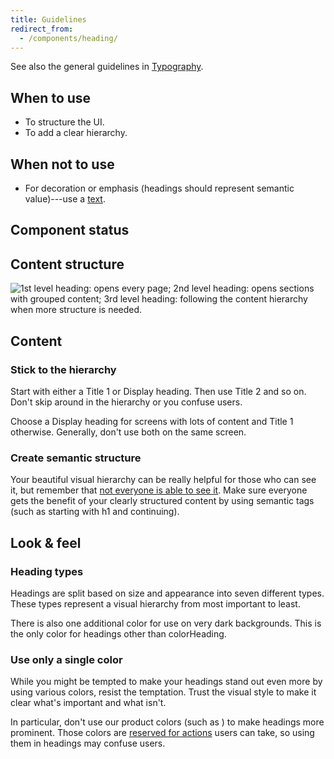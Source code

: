 ```yaml
---
title: Guidelines
redirect_from:
  - /components/heading/
---
```


<ReactExample exampleId="Heading-default" />

See also the general guidelines in [Typography](/foundation/typography/).

## When to use

- To structure the UI.
- To add a clear hierarchy.

## When not to use

- For decoration or emphasis (headings should represent semantic value)---use a [text](/components/text/text/).

## Component status

<ComponentStatus component="Heading" />

## Content structure

![1st level heading: opens every page; 2nd level heading: opens sections with grouped content; 3rd level heading: following the content hierarchy when more structure is needed.](fileId:4QJZqvBvRrLu6t9mwObCkA;nodeId:0%3A237)

## Content

### Stick to the hierarchy

Start with either a Title 1 or Display heading.
Then use Title 2 and so on.
Don't skip around in the hierarchy or you confuse users.

Choose a Display heading for screens with lots of content and Title 1 otherwise.
Generally, don't use both on the same screen.

<GuidelineImages>

<DoImage />

<DontImage />

</GuidelineImages>

### Create semantic structure

Your beautiful visual hierarchy can be really helpful for those who can see it,
but remember that [not everyone is able to see it](/foundation/accessibility/).
Make sure everyone gets the benefit of your clearly structured content by using semantic tags
(such as starting with h1 and continuing).

## Look & feel

### Heading types

Headings are split based on size and appearance into seven different types.
These types represent a visual hierarchy from most important to least.

<ReactExample exampleId="Heading-types" />

There is also one additional color for use on very dark backgrounds.
This is the only color for headings other than colorHeading.

<ReactExample exampleId="Heading-inverted" />

### Use only a single color

While you might be tempted to make your headings stand out even more by using various colors,
resist the temptation.
Trust the visual style to make it clear what's important and what isn't.

In particular, don't use our product colors (such as <InlineToken name="paletteProductNormal" alternateName />)
to make headings more prominent.
Those colors are [reserved for actions](/foundation/color/#actionable-colors) users can take,
so using them in headings may confuse users.

<GuidelineImages>

<DoImage />

<DontImage />

</GuidelineImages>
